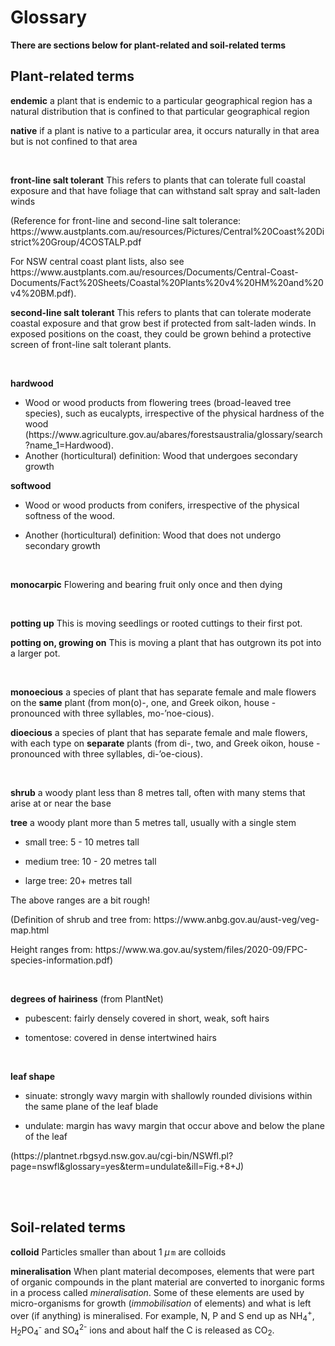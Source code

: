 # Glossary


**There are sections below for plant-related and soil-related terms**

## Plant-related terms

**endemic** a plant that is endemic to a particular geographical region has a natural distribution that is confined to that particular geographical region

**native** if a plant is native to a particular area, it occurs naturally in that area but is not confined to that area

<br>

**front-line salt tolerant** This refers to plants that can tolerate full coastal exposure and that have foliage that can withstand salt spray and salt-laden winds 

(Reference for front-line and second-line salt tolerance: https://www.austplants.com.au/resources/Pictures/Central%20Coast%20District%20Group/4COSTALP.pdf

For NSW central coast plant lists, also see https://www.austplants.com.au/resources/Documents/Central-Coast-Documents/Fact%20Sheets/Coastal%20Plants%20v4%20HM%20and%20v4%20BM.pdf).

**second-line salt tolerant** This refers to plants that can tolerate moderate coastal exposure and that grow best if protected from salt-laden winds.  In exposed positions on the coast, they could be grown behind a protective screen of front-line salt tolerant plants.

<br>

**hardwood**

- Wood or wood products from flowering trees (broad-leaved tree species), such as eucalypts, irrespective of the physical hardness of the wood (https://www.agriculture.gov.au/abares/forestsaustralia/glossary/search?name_1=Hardwood).
- Another (horticultural) definition: Wood that undergoes secondary growth

**softwood**

- Wood or wood products from conifers, irrespective of the physical softness of the wood.

- Another (horticultural) definition: Wood that does not undergo secondary growth

<br>

**monocarpic**  Flowering and bearing fruit only once and then dying

<br>

**potting up** This is moving seedlings or rooted cuttings to their first pot.

**potting on, growing on** This is moving a plant that has outgrown its pot into a larger pot.

<br>

**monoecious** a species of plant that has separate female and male flowers on the **same** plant (from mon(o)-, one, and Greek oikon, house - pronounced with three syllables, mo-'noe-cious).

**dioecious** a species of plant that has separate female and male flowers, with each type on **separate** plants (from di-, two, and Greek oikon, house - pronounced with three syllables, di-'oe-cious).

<br>

**shrub** a woody plant less than 8 metres tall, often with many stems that arise at or near the base

**tree** a woody plant more than 5 metres tall, usually with a single stem

- small tree: 5 - 10 metres tall

- medium tree: 10 - 20 metres tall

- large tree: 20+ metres tall

The above ranges are a bit rough!

(Definition of shrub and tree from: https://www.anbg.gov.au/aust-veg/veg-map.html

Height ranges from: https://www.wa.gov.au/system/files/2020-09/FPC-species-information.pdf)

<br>

**degrees of hairiness** (from PlantNet)

- pubescent: fairly densely covered in short, weak, soft hairs

- tomentose: covered in dense intertwined hairs

<br>

**leaf shape**

- sinuate: strongly wavy margin with shallowly rounded divisions within the same plane of the leaf blade

- undulate: margin has wavy margin that occur above and below the plane of the leaf

(https://plantnet.rbgsyd.nsw.gov.au/cgi-bin/NSWfl.pl?page=nswfl&glossary=yes&term=undulate&ill=Fig.+8+J)


<br>
<br>

## Soil-related terms


**colloid** Particles smaller than about 1 $\mu\,\texttt{m}$ are colloids

**mineralisation** When plant material decomposes, elements that were part of organic compounds in the plant material are converted to inorganic forms in a process called *mineralisation*. Some of these elements are used by micro-organisms for growth (*immobilisation* of elements) and what is left over (if anything) is mineralised. For example, N, P and S end up as NH~4~^+^, H~2~PO~4~^-^ and SO~4~^2-^ ions and about half the C is released as CO~2~. 

